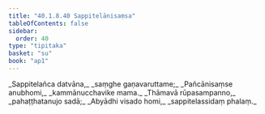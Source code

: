 ```yaml
---
title: "40.1.8.40 Sappitelānisaṃsa"
tableOfContents: false
sidebar:
  order: 40
type: "tipitaka"
basket: "su"
book: "ap1"
---
```



<DynamicBreadcrumb />

<Division number="193" book="ap1" bookNo="20" page="368">

<Paragraph number="4490" type="verses" book="ap1">
_Sappitelañca datvāna,_  
_saṃghe gaṇavaruttame;_  
_Pañcānisaṃse anubhomi,_  
_kammānucchavike mama._  

</Paragraph>

</Division>
<Division number="194" book="ap1" bookNo="20" page="368">

<Paragraph number="4491" type="verses" book="ap1">
_Thāmavā rūpasampanno,_  
_pahaṭṭhatanujo sadā;_  
_Abyādhi visado homi,_  
_sappitelassidaṃ phalaṃ._
</Paragraph>
</Division>